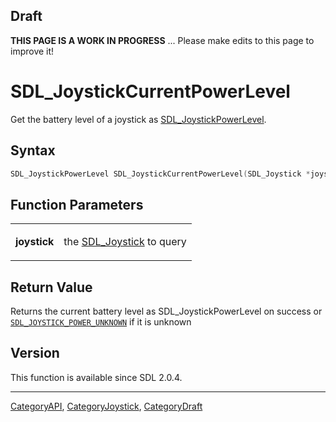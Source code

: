 
== Draft ==

'''THIS PAGE IS A WORK IN PROGRESS''' ... Please make edits to this page to improve it!


<!-- #*^*^*^*^*See https://wiki.libsdl.org/SGFunctions for details on editing this page*^*^*^*^* -->
= SDL_JoystickCurrentPowerLevel =

Get the battery level of a joystick as [[SDL_JoystickPowerLevel]].

== Syntax ==

<syntaxhighlight lang='c'>
SDL_JoystickPowerLevel SDL_JoystickCurrentPowerLevel(SDL_Joystick *joystick);
</syntaxhighlight>

== Function Parameters ==

{|
|'''joystick'''
|the [[SDL_Joystick]] to query
|}

== Return Value ==

Returns the current battery level as SDL_JoystickPowerLevel on success or
<code>[[SDL_JOYSTICK_POWER_UNKNOWN]]</code> if it is unknown



== Version ==

This function is available since SDL 2.0.4.


----
[[CategoryAPI]], [[CategoryJoystick]], [[CategoryDraft]]
<!-- #See the Style Guide for instructions on editing the footer. -->


